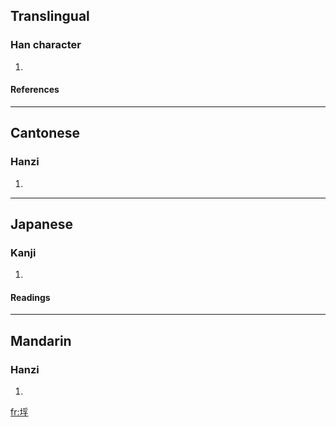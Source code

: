==Translingual==
===Han character===
{{Han char|rn=32|rad=土|as=07|sn=10|four=4214<sub>7</sub>|canj=土月弓木 (GBND)}}
# {{defn|Han}}
====References====
{{Han ref|kx=0229.080|dkj=05096|dj=0464.440|hdz=10446.040|uh=57BA|ud=22458|bh=D14E|bd=53582}}
----
==Cantonese==
===Hanzi===
{{yue-hanzi|jyut=|y=fu1}}
# {{defn|Cantonese}}
----
==Japanese==
===Kanji===
{{ja-kanji|grade=|rs=土07}}
# {{defn|Japanese}} 
====Readings====
{{ja-readings|on=[[ふ]] (fu), [[ほ]] (ho), [[ほう]] (hō), [[ぶ]] (bu), [[はい]] (hai), [[へ]] (he)|kun=[[くるわ]] (kuruwa), [[おほきい]] (ohokii), [[さかん]] (sakan), [[つか]] (tsuka)}}
----
==Mandarin==
===Hanzi===
{{cmn-hanzi|pin=[[pēi]] (pei1)|wg=p'ei<sup>1</sup>}}
# {{defn|Mandarin}}

[[fr:垺]]